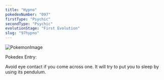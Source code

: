 ```yaml
---
title: "Hypno"
pokedexNumber: "097"
firstType: "Psychic"
secondType: "Psychic"
evolutionStage: "First Evolution"
slug: "97hypno"
---
```


![PokemonImage](https://archives.bulbagarden.net/media/upload/thumb/4/4c/0097Hypno.png/140px-0097Hypno.png)

Pokedex Entry:

Avoid eye contact if you come across one. It will try to put you to sleep by using its pendulum.
